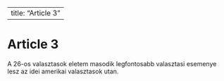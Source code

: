 
---
title: "Article 3"
---

# Article 3

A 26-os valasztasok eletem masodik legfontosabb valasztasi esemenye lesz az idei amerikai valasztasok utan.
        